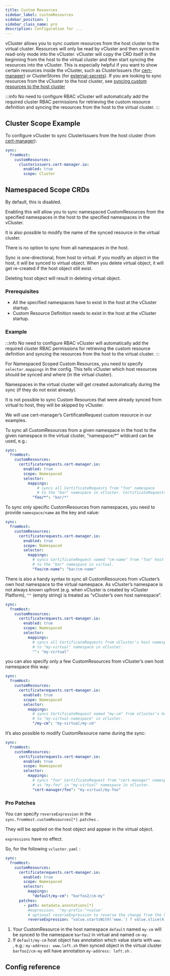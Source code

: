 ```yaml
---
title: Custom Resources
sidebar_label: customResources
sidebar_position: 1
sidebar_class_name: pro
description: Configuration for ...
---
```



<ProAdmonition/>

vCluster allows you to sync custom resources from the host cluster to the virtual cluster. Resources will only be read by vCluster and then synced in read-only mode into the vCluster. vCluster will copy the CRD itself in the beginning from the host to the virtual cluster and then start syncing the resources into the vCluster. This is especially helpful if you want to show certain resources inside the vCluster, such as ClusterIssuers (for [cert-manager](https://cert-manager.io/)) or ClusterStores (for [external-secrets](https://external-secrets.io/latest/)).
If you are looking to sync resources from the vCluster to the host cluster, see [syncing custom resources to the host cluster](../to-host/advanced/custom-resources)

:::info No need to configure RBAC
vCluster will automatically add the required cluster RBAC permissions for retrieving the custom resource definition and syncing the resources from the host to the virtual cluster.
:::

## Cluster Scope Example

To configure vCluster to sync ClusterIssuers from the host cluster (from [cert-manager](https://cert-manager.io/)):
```yaml
sync:
  fromHost:
    customResources:
      clusterissuers.cert-manager.io:
        enabled: true
        scope: Cluster
```

## Namespaced Scope CRDs
By default, this is disabled.

Enabling this will allow you to sync namespaced CustomResources from the specified namespaces in the host to the specified namespaces in the vCluster.

It is also possible to modify the name of the synced resource in the virtual cluster.

There is no option to sync from all namespaces in the host.

Sync is one-directional, from host to virtual. If you modify an object in the host, it will be synced to virtual object. When you delete virtual object, it will get re-created if the host object still exist.

Deleting host object will result in deleting virtual object.

### Prerequisites

* All the specified namespaces have to exist in the host at the vCluster startup.
* Custom Resource Definition needs to exist in the host at the vCluster startup.

### Example

:::info No need to configure RBAC
vCluster will automatically add the required cluster RBAC permissions for retrieving the custom resource definition and syncing the resources from the host to the virtual cluster.
:::

For Namespaced Scoped Custom Resources, you need to specify `selector.mappings` in the config. This tells vCluster which host resources should be synced and where (in the virtual cluster).

Namespaces in the virtual cluster will get created automatically during the sync (if they do not exist already).

It is not possible to sync Custom Resources that were already synced from virtual to host, they will be skipped by vCluster.

We will use cert-manager’s CertificateRequest custom resource in our examples.

To sync all CustomResources from a given namespace in the host to the given namespace in the virtual cluster, “namespace/*” wildcard can be used, e.g.:

```yaml
sync:
  fromHost:
    customResources:
      certificaterequests.cert-manager.io:
        enabled: true
        scope: Namespaced
        selector:
          mappings:
	          # syncs all CertificateRequests from "foo" namespace
	          # to the "bar" namespace in vCluster. CertificateRequests names are unchanged.
            "foo/*": "bar/*"
```

To sync only specific CustomResources from namespaces, you need to provide `namespace/name` as the key and value:

```yaml
sync:
  fromHost:
    customResources:
      certificaterequests.cert-manager.io:
        enabled: true
        scope: Namespaced
        selector:
          mappings:
            # syncs CertificateRequest named "cm-name" from "foo" host namespace
            # to the "bar" namespace in virtual.
            "foo/cm-name": "bar/cm-name"
```

There is also a handy syntax to sync all CustomResources from vCluster’s own host namespace to the virtual namespace. As vCluster’s namespace is not always known upfront (e.g. when vCluster is created by vCluster Platform), `""` (empty string) is treated as “vCluster’s own host namespace”.

```yaml
sync:
  fromHost:
    customResources:
      certificaterequests.cert-manager.io:
        enabled: true
        scope: Namespaced
        selector:
          mappings:
            # syncs all CertificateRequests from vCluster's host namespace
            # to "my-virtual" namespace in vCluster.
            "": "my-virtual"
```

you can also specify only a few CustomResources from vCluster’s own host namespace this way:

```yaml
sync:
  fromHost:
    customResources:
      certificaterequests.cert-manager.io:
        enabled: true
        scope: Namespaced
        selector:
          mappings:
            # syncs CertificateRequest named "my-cm" from vCluster's host namespace
            # to "my-virtual-namespace" in vCluster.
            "/my-cm": "my-virtual/my-cm"
```

It’s also possible to modify CustomResource name during the sync:

```yaml
sync:
  fromHost:
    customResources:
      certificaterequests.cert-manager.io:
        enabled: true
        scope: Namespaced
        selector:
          mappings:
            # syncs "foo" CertificateRequest from "cert-manager" namespace in the host
            # as "my-foo" in "my-virtual" namespace in vCluster.
            "cert-manager/foo": "my-virtual/my-foo"
```

### Pro Patches

You can specify `reverseExpression` in the `sync.fromHost.customResources[*].patches` .

They will be applied on the host object and appear in the virtual object.

`expressions` have no effect.

So, for the following `vcluster.yaml` :

```yaml
sync:
  fromHost:
    customResources:
      certificaterequests.cert-manager.io:
        enabled: true
        scope: Namespaced
        selector:
          mappings:
            "default/my-cm": "barfoo2/cm-my"
      patches:
        - path: metadata.annotations[*]
          #expression: '"my-prefix-"+value'
          # optional reverseExpression to reverse the change from the host cluster
          reverseExpression: "value.startsWith('www.') ? value.slice(4) : value"
```

1. Your CustomResource in the host namespace `default` named `my-cm` will be synced to the namespace `barfoo2` in virtual and named `cm-my`.
2. If `default/my-cm` host object has annotation which value starts with `www.` , e.g.: `my-address: www.loft.sh` then synced object in the virtual cluster `barfoo2/cm-my` will have annotation `my-address: loft.sh` .

## Config reference

<CustomResourceDefinitions/>
